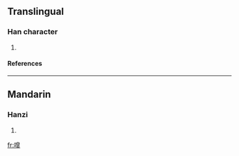 ==Translingual==
===Han character===
{{Han char|rn=30|rad=口|as=11|sn=14|four=|canj=口竹日十 (RHAJ), X口竹日十 (XRHAJ)}}
# {{defn|Han|sort=口11}}
====References====
{{Han ref|kx=0209.120|dkj=04320|dj=0431.330|hdz=10677.090|uh=5651|ud=22097}}
----
==Mandarin==
===Hanzi===
{{cmn-hanzi|pin=[[háo]] ([[hao2]])|wg=hao<sup>2</sup>}}
# {{defn|Mandarin}}

[[fr:噑]]